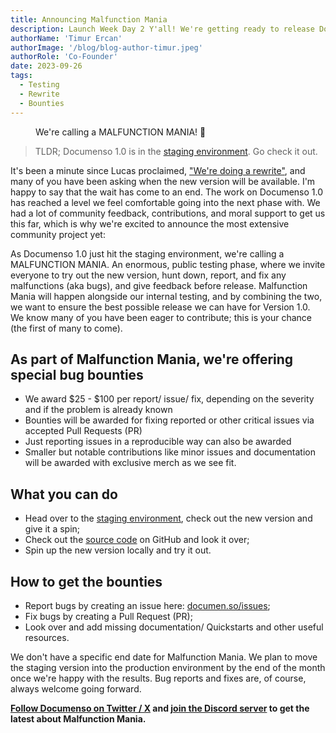 ```yaml
---
title: Announcing Malfunction Mania
description: Launch Week Day 2 Y'all! We're getting ready to release Documenso 1.0! Join in on the fun of making sure the open-source alternative to DocuSign is on point. We're calling a 'MALFUNCTION MANIA.'
authorName: 'Timur Ercan'
authorImage: '/blog/blog-author-timur.jpeg'
authorRole: 'Co-Founder'
date: 2023-09-26
tags:
  - Testing
  - Rewrite
  - Bounties
---
```


<figure>
  <MdxNextImage
    src="/blog/mm.png"
    width="1260"
    height="630"
    alt="Malfunctioning Documenso Logo inbroken colors"
  />

  <figcaption className="text-center">
   We're calling a MALFUNCTION MANIA! 🚨
  </figcaption>
</figure>

> TLDR; Documenso 1.0 is in the [staging environment](https://documen.so/staging). Go check it out.

It's been a minute since Lucas proclaimed, ["We're doing a rewrite"](https://documenso.com/blog/why-were-doing-a-rewrite), and many of you have been asking when the new version will be available. I'm happy to say that the wait has come to an end. The work on Documenso 1.0 has reached a level we feel comfortable going into the next phase with. We had a lot of community feedback, contributions, and moral support to get us this far, which is why we're excited to announce the most extensive community project yet:

As Documenso 1.0 just hit the staging environment, we're calling a MALFUNCTION MANIA. An enormous, public testing phase, where we invite everyone to try out the new version, hunt down, report, and fix any malfunctions (aka bugs), and give feedback before release. Malfunction Mania will happen alongside our internal testing, and by combining the two, we want to ensure the best possible release we can have for Version 1.0. We know many of you have been eager to contribute; this is your chance (the first of many to come).

## As part of Malfunction Mania, we're offering special bug bounties

- We award $25 - $100 per report/ issue/ fix, depending on the severity and if the problem is already known
- Bounties will be awarded for fixing reported or other critical issues via accepted Pull Requests (PR)
- Just reporting issues in a reproducible way can also be awarded
- Smaller but notable contributions like minor issues and documentation will be awarded with exclusive merch as we see fit.

## What you can do

- Head over to the [staging environment](https://documen.so/staging), check out the new version and give it a spin;
- Check out the [source code](https://github.com/documenso/documenso) on GitHub and look it over;
- Spin up the new version locally and try it out.

## How to get the bounties

- Report bugs by creating an issue here: [documen.so/issues](https://documen.so/issues);
- Fix bugs by creating a Pull Request (PR);
- Look over and add missing documentation/ Quickstarts and other useful resources.

We don't have a specific end date for Malfunction Mania. We plan to move the staging version into the production environment by the end of the month once we're happy with the results. Bug reports and fixes are, of course, always welcome going forward.

**[Follow Documenso on Twitter / X](https://documen.so/tw) and [join the Discord server](https://documen.so/discord) to get the latest about Malfunction Mania.**
